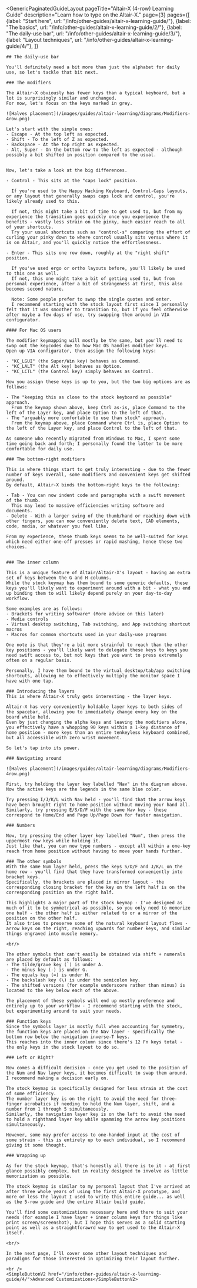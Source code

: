 ---
---


<GenericPaginatedGuideLayout 
	pageTitle="Altair-X (4-row) Learning Guide"
  description="Learn how to type on the Altair-X."
  page={3}
  pages={[
    {label: "Start here", url: "/info/other-guides/altair-x-learning-guide/"},
    {label: "The basics", url: "/info/other-guides/altair-x-learning-guide/2/"},
    {label: "The daily-use bar", url: "/info/other-guides/altair-x-learning-guide/3/"},
    {label: "Layout techniques", url: "/info/other-guides/altair-x-learning-guide/4/"},
  ]}
>

  <AltMarkdownRenderer>

    ## The daily-use bar

    You'll definitely need a bit more than just the alphabet for daily use, so let's tackle that bit next.
      
    ### The modifiers 

    The Altair-X obviously has fewer keys than a typical keyboard, but a lot is surprisingly similar and unchanged.
    For now, let's focus on the keys marked in grey.

    ![Halves placement](/images/guides/altair-learning/diagrams/Modifiers-4row.png)

    Let's start with the simple ones:
    - Escape - At the top left as expected.
    - Shift - To the left of Z as expected.
    - Backspace - At the top right as expected.
    - Alt, Super - On the bottom row to the left as expected - although possibly a bit shifted in position compared to the usual.


    Now, let's take a look at the big differences.

    - Control - This sits at the "caps lock" position.  
        
      If you're used to the Happy Hacking Keyboard, Control-Caps layouts, or any layout that generally swaps caps lock and control, you're likely already used to this.  
        
      If not, this might take a bit of time to get used to, but from my experience the transition goes quickly once you experience the benefits - vastly less strain on the pinky, much easier reach to all of your shortcuts.  
      Try your usual shortcuts such as "control-s" comparing the effort of curling your pinky down to where control usually sits versus where it is on Altair, and you'll quickly notice the effortlessness.  
    
    - Enter - This sits one row down, roughly at the "right shift" position.  
        
      If you've used ergo or ortho layouts before, you'll likely be used to this one as well.  
      If not, this one might take a bit of getting used to, but from personal experience, after a bit of strangeness at first, this also becomes second nature.

      Note: Some people prefer to swap the single quotes and enter.  
      I recommend starting with the stock layout first since I personally felt that it was smoother to transition to, but if you feel otherwise after maybe a few days of use, try swapping them around in VIA configurator.

    #### For Mac OS users

    The modifier keymapping will mostly be the same, but you'll need to swap out the keycodes due to how Mac OS handles modifier keys.  
    Open up VIA configurator, then assign the following keys:  

    - "KC_LGUI" (the Super/Win key) behaves as Command.
    - "KC_LALT" (the Alt key) behaves as Option.
    - "KC_LCTL" (the Control key) simply behaves as Control.

    How you assign these keys is up to you, but the two big options are as follows:

    - The "keeping this as close to the stock keyboard as possible" approach.  
      From the keymap shown above, keep Ctrl as-is, place Command to the left of the Layer key, and place Option to the left of that.  
    - The "arguably more comfortable to use than stock" approach.  
      From the keymap above, place Command where Ctrl is, place Option to the left of the Layer key, and place Control to the left of that.  
    
    As someone who recently migrated from Windows to Mac, I spent some time going back and forth; I personally found the latter to be more comfortable for daily use.  

    ### The bottom-right modifiers

    This is where things start to get truly interesting - due to the fewer number of keys overall, some modifiers and convenient keys get shifted around.  
    By default, Altair-X binds the bottom-right keys to the following:

    - Tab - You can now indent code and paragraphs with a swift movement of the thumb.  
      This may lead to massive efficiencies writing software and documents.  
    - Delete - With a larger swing of the thumb/hand or reaching down with other fingers, you can now conveniently delete text, CAD elements, code, media, or whatever you feel like.  

    From my experience, these thumb keys seems to be well-suited for keys which need either one-off presses or rapid mashing, hence these two choices.


    ### The inner column

    This is a unique feature of Altair/Altair-X's layout - having an extra set of keys between the G and H columns.  
    While the stock keymap has them bound to some generic defaults, these keys you'll likely want to experiment around with a bit - what you end up binding them to will likely depend purely on your day-to-day workflow.
      
    Some examples are as follows:
    - Brackets for writing software* (More advice on this later)
    - Media controls
    - Virtual desktop switching, Tab switching, and App switching shortcut macros
    - Macros for common shortcuts used in your daily-use programs

    One note is that they're a bit more strainful to reach than the other key positions - you'll likely want to delegate these keys to keys you need swift access to, but not keys that you want to press extremely often on a regular basis.

    Personally, I have them bound to the virtual desktop/tab/app switching shortcuts, allowing me to effectively multiply the monitor space I have with one tap.

    ### Introducing the layers
    This is where Altair-X truly gets interesting - the layer keys.  
      
    Altair-X has very conveniently holdable layer keys to both sides of the spacebar, allowing you to immediately change every key on the board while held.  
    Even by just changing the alpha keys and leaving the modifiers alone, you effectively have a whopping 90 keys within a 1-key distance of home position - more keys than an entire tenkeyless keyboard combined, but all accessible with zero wrist movement.  

    So let's tap into its power.

    ### Navigating around

    ![Halves placement](/images/guides/altair-learning/diagrams/Modifiers-4row.png)

    First, try holding the layer key labelled "Nav" in the diagram above.  
    Now the active keys are the legends in the same blue color.  
      
    Try pressing I/J/K/L with Nav held - you'll find that the arrow keys have been brought right to home position without moving your hand all.  
    Similarly, try pressing E/S/D/F with the same Nav key - these correspond to Home/End and Page Up/Page Down for faster navigation.  

    ### Numbers

    Now, try pressing the other layer key labelled "Num", then press the uppermost row keys while holding it.  
    Just like that, you can now type numbers - except all within a one-key reach from home position without having to move your hands further.  

    ### The other symbols
    With the same Num layer held, press the keys S/D/F and J/K/L on the home row - you'll find that they have transformed conveniently into bracket keys.    
    Specifically, the brackets are placed in mirror layout - the corresponding closing bracket for the key on the left half is on the corresponding position on the right half.  
      
    This highlights a major part of the stock keymap - I've designed as much of it to be symmetrical as possible, so you only need to memorize one half - the other half is either related to or a mirror of the position on the other half.  
    It also tries to preserve some of the natural keyboard layout flows - arrow keys on the right, reaching upwards for number keys, and similar things engraved into muscle memory.  
    
    <br/>

    The other symbols that can't easily be obtained via shift + numerals are placed by default as follows:  
    - The tilde/grave key (`) is under A.
    - The minus key (-) is under G.
    - The equals key (=) is under H.
    - The backslash key (\) is under the semicolon key.
    - The shifted versions (for example underscore rather than minus) is located to the key below each of the above.

    The placement of these symbols will end up mostly preference and entirely up to your workflow - I recommend starting with the stock, but experimenting around to suit your needs.  

    ### Function keys
    Since the symbols layer is mostly full when accounting for symmetry, the function keys are placed on the Nav layer - specifically the bottom row below the navigation inverse-T keys.  
    This reaches into the inner column since there's 12 Fn keys total - the only keys in the stock layout to do so.  

    ### Left or Right?

    Now comes a difficult decision - once you get used to the position of the Num and Nav layer keys, it becomes difficult to swap them around.  
    I recommend making a decision early on.  

    The stock keymap is specifically designed for less strain at the cost of some efficiency.  
    The number layer key is on the right to avoid the need for three-finger acrobatics if needing to hold the Num layer, shift, and a number from 1 through 5 simultaneously.  
    Similarly, the navigation layer key is on the left to avoid the need to hold a righthand layer key while spamming the arrow key positions simultaneously.  
      
    However, some may prefer access to one-handed input at the cost of some strain - this is entirely up to each individual, so I recommend giving it some thought.  

    ### Wrapping up

    As for the stock keymap, that's honestly all there is to it - at first glance possibly complex, but in reality designed to involve as little memorization as possible.  
      
    The stock keymap is similar to my personal layout that I've arrived at after three whole years of using the first Altair-X prototype, and more or less the layout I used to write this entire guide... as well as the 5-row guide and the entire Altair build guide.  
      
    You'll find some customizations necessary here and there to suit your needs (for example I have layer + inner column keys for things like print screen/screenshot), but I hope this serves as a solid starting point as well as a straightforawrd way to get used to the Altair-X itself.  

    <br/>

    In the next page, I'll cover some other layout techniques and paradigms for those interested in optimizing their layout further.  

    <br />
    <SimpleButtonV2 href="/info/other-guides/altair-x-learning-guide/4/">Advanced Customizations</SimpleButtonV2>
    
    
  </AltMarkdownRenderer>
			
</GenericPaginatedGuideLayout>


